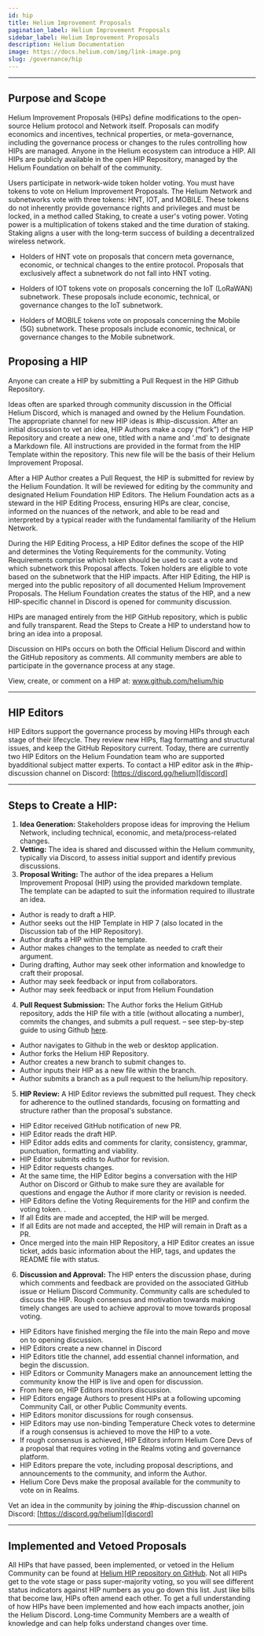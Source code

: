 ```yaml
---
id: hip
title: Helium Improvement Proposals
pagination_label: Helium Improvement Proposals
sidebar_label: Helium Improvement Proposals
description: Helium Documentation
image: https://docs.helium.com/img/link-image.png
slug: /governance/hip
---
```



<LegacyContentBanner />

---

## Purpose and Scope

Helium Improvement Proposals (HIPs) define modifications to the open-source Helium protocol and
Network itself. Proposals can modify economics and incentives, technical properties, or
meta-governance, including the governance process or changes to the rules controlling how HIPs are
managed. Anyone in the Helium ecosystem can introduce a HIP. All HIPs are publicly available in the
open HIP Repository, managed by the Helium Foundation on behalf of the community.

Users participate in network-wide token holder voting. You must have tokens to vote on Helium
Improvement Proposals. The Helium Network and subnetworks vote with three tokens: HNT, IOT, and
MOBILE. These tokens do not inherently provide governance rights and privileges and must be locked,
in a method called Staking, to create a user's voting power. Voting power is a multiplication of
tokens staked and the time duration of staking. Staking aligns a user with the long-term success of
building a decentralized wireless network.

- Holders of HNT vote on proposals that concern meta governance, economic, or technical changes to
  the entire protocol. Proposals that exclusively affect a subnetwork do not fall into HNT voting.

- Holders of IOT tokens vote on proposals concerning the IoT (LoRaWAN) subnetwork. These proposals
  include economic, technical, or governance changes to the IoT subnetwork.

- Holders of MOBILE tokens vote on proposals concerning the Mobile (5G) subnetwork. These proposals
  include economic, technical, or governance changes to the Mobile subnetwork.

## Proposing a HIP

Anyone can create a HIP by submitting a Pull Request in the HIP Github Repository.

Ideas often are sparked through community discussion in the Official Helium Discord, which is
managed and owned by the Helium Foundation. The appropriate channel for new HIP ideas is
#hip-discussion. After an initial discussion to vet an idea, HIP Authors make a copy (“fork”) of the
HIP Repository and create a new one, titled with a name and '.md' to designate a Markdown file. All
instructions are provided in the format from the HIP Template within the repository. This new file
will be the basis of their Helium Improvement Proposal.

After a HIP Author creates a Pull Request, the HIP is submitted for review by the Helium Foundation.
It will be reviewed for editing by the community and designated Helium Foundation HIP Editors. The
Helium Foundation acts as a steward in the HIP Editing Process, ensuring HIPs are clear, concise,
informed on the nuances of the network, and able to be read and interpreted by a typical reader with
the fundamental familiarity of the Helium Network.

During the HIP Editing Process, a HIP Editor defines the scope of the HIP and determines the Voting
Requirements for the community. Voting Requirements comprise which token should be used to cast a
vote and which subnetwork this Proposal affects. Token holders are eligible to vote based on the
subnetwork that the HIP impacts. After HIP Editing, the HIP is merged into the public repository of
all documented Helium Improvement Proposals. The Helium Foundation creates the status of the HIP,
and a new HIP-specific channel in Discord is opened for community discussion.

HIPs are managed entirely from the HIP GitHub repository, which is public and fully transparent.
Read the Steps to Create a HIP to understand how to bring an idea into a proposal.

Discussion on HIPs occurs on both the Official Helium Discord and within the GitHub repository as
comments. All community members are able to participate in the governance process at any stage.

View, create, or comment on a HIP at: www.github.com/helium/hip

---

## HIP Editors

HIP Editors support the governance process by moving HIPs through each stage of their lifecycle.
They review new HIPs, flag formatting and structural issues, and keep the GitHub Repository current.
Today, there are currently two HIP Editors on the Helium Foundation team who are supported
byadditional subject matter experts. To contact a HIP editor ask in the #hip-discussion channel on
Discord: [https://discord.gg/helium][discord]

---

## Steps to Create a HIP:

1. **Idea Generation:** Stakeholders propose ideas for improving the Helium Network, including
   technical, economic, and meta/process-related changes.
2. **Vetting:** The idea is shared and discussed within the Helium community, typically via Discord,
   to assess initial support and identify previous discussions.
3. **Proposal Writing:** The author of the idea prepares a Helium Improvement Proposal (HIP) using
   the provided markdown template. The template can be adapted to suit the information required to
   illustrate an idea.

<!-- TODO: stylize indent blocks -->

- Author is ready to draft a HIP.
- Author seeks out the HIP Template in HIP 7 (also located in the Discussion tab of the HIP
  Repository).
- Author drafts a HIP within the template.
- Author makes changes to the template as needed to craft their argument.
- During drafting, Author may seek other information and knowledge to craft their proposal.
- Author may seek feedback or input from collaborators.
- Author may seek feedback or input from Helium Foundation

4. **Pull Request Submission:** The Author forks the Helium GitHub repository, adds the HIP file
   with a title (without allocating a number), commits the changes, and submits a pull request. –
   see step-by-step guide to using Github [here](/write-a-hip).

- Author navigates to Github in the web or desktop application.
- Author forks the Helium HIP Repository.
- Author creates a new branch to submit changes to.
- Author inputs their HIP as a new file within the branch.
- Author submits a branch as a pull request to the helium/hip repository.

5. **HIP Review:** A HIP Editor reviews the submitted pull request. They check for adherence to the
   outlined standards, focusing on formatting and structure rather than the proposal's substance.

- HIP Editor received GitHub notification of new PR.
- HIP Editor reads the draft HIP.
- HIP Editor adds edits and comments for clarity, consistency, grammar, punctuation, formatting and
  viability.
- HIP Editor submits edits to Author for revision.
- HIP Editor requests changes.
- At the same time, the HIP Editor begins a conversation with the HIP Author on Discord or Github to
  make sure they are available for questions and engage the Author if more clarity or revision is
  needed.
- HIP Editors define the Voting Requirements for the HIP and confirm the voting token. .
- If all Edits are made and accepted, the HIP will be merged.
- If all Edits are not made and accepted, the HIP will remain in Draft as a PR.
- Once merged into the main HIP Repository, a HIP Editor creates an issue ticket, adds basic
  information about the HIP, tags, and updates the README file with status.

6. **Discussion and Approval:** The HIP enters the discussion phase, during which comments and
   feedback are provided on the associated GitHub issue or Helium Discord Community. Community calls
   are scheduled to discuss the HIP. Rough consensus and motivation towards making timely changes
   are used to achieve approval to move towards proposal voting.

- HIP Editors have finished merging the file into the main Repo and move on to opening discussion.
- HIP Editors create a new channel in Discord
- HIP Editors title the channel, add essential channel information, and begin the discussion.
- HIP Editors or Community Managers make an announcement letting the community know the HIP is live
  and open for discussion.
- From here on, HIP Editors monitors discussion.
- HIP Editors engage Authors to present HIPs at a following upcoming Community Call, or other Public
  Community events.
- HIP Editors monitor discussions for rough consensus.
- HIP Editors may use non-binding Temperature Check votes to determine if a rough consensus is
  achieved to move the HIP to a vote.
- If rough consensus is achieved, HIP Editors inform Helium Core Devs of a proposal that requires
  voting in the Realms voting and governance platform.
- HIP Editors prepare the vote, including proposal descriptions, and announcements to the community,
  and inform the Author.
- Helium Core Devs make the proposal available for the community to vote on in Realms.

Vet an idea in the community by joining the #hip-discussion channel on Discord:
[https://discord.gg/helium][discord]

---

## Implemented and Vetoed Proposals

All HIPs that have passed, been implemented, or vetoed in the Helium Community can be found at
[Helium HIP repository on GitHub][hip-repo]. Not all HIPs get to the vote stage or pass
super-majority voting, so you will see different status indicators against HIP numbers as you go
down this list. Just like bills that become law, HIPs often amend each other. To get a full
understanding of how HIPs have been implemented and how each impacts another, join the Helium
Discord. Long-time Community Members are a wealth of knowledge and can help folks understand changes
over time.

[discord]: https://discord.gg/helium
[hip-repo]: https://github.com/helium/HIP/blob/main/README.md
